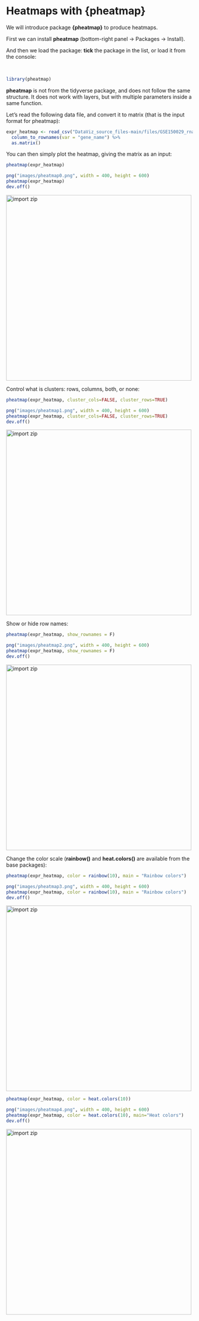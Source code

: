 # Heatmaps with {pheatmap}

We will introduce package **{pheatmap}** to produce heatmaps.

First we can install **pheatmap** (bottom-right panel -> Packages -> Install).

And then we load the package: **tick** the package in the list, or load it from the console:

<br>
```r
library(pheatmap)
```

**pheatmap** is not from the tidyverse package, and does not follow the same structure. It does not work with layers, but with multiple parameters inside a same function.

Let's read the following data file, and convert it to matrix (that is the input format for pheatmap):

```r
expr_heatmap <- read_csv("DataViz_source_files-main/files/GSE150029_rnaseq_for_heatmap.csv") %>%
  column_to_rownames(var = "gene_name") %>%
  as.matrix()
```

You can then simply plot the heatmap, giving the matrix as an input:

```r
pheatmap(expr_heatmap)
```

```r
png("images/pheatmap0.png", width = 400, height = 600)
pheatmap(expr_heatmap)
dev.off()
```

<img src="images/pheatmap0.png" alt="import zip" width="500"/>


Control what is clusters: rows, columns, both, or none:

```r
pheatmap(expr_heatmap, cluster_cols=FALSE, cluster_rows=TRUE)
```

```r
png("images/pheatmap1.png", width = 400, height = 600)
pheatmap(expr_heatmap, cluster_cols=FALSE, cluster_rows=TRUE)
dev.off()
```

<img src="images/pheatmap1.png" alt="import zip" width="500"/>

Show or hide row names:

```r
pheatmap(expr_heatmap, show_rownames = F)
```

```r
png("images/pheatmap2.png", width = 400, height = 600)
pheatmap(expr_heatmap, show_rownames = F)
dev.off()
```

<img src="images/pheatmap2.png" alt="import zip" width="500"/>


Change the color scale (**rainbow()** and **heat.colors()** are available from the base packages):

```r
pheatmap(expr_heatmap, color = rainbow(10), main = "Rainbow colors")
```

```r
png("images/pheatmap3.png", width = 400, height = 600)
pheatmap(expr_heatmap, color = rainbow(10), main = "Rainbow colors")
dev.off()
```

<img src="images/pheatmap3.png" alt="import zip" width="500"/>

```r
pheatmap(expr_heatmap, color = heat.colors(10))
```

```r
png("images/pheatmap4.png", width = 400, height = 600)
pheatmap(expr_heatmap, color = heat.colors(10), main="Heat colors")
dev.off()
```

<img src="images/pheatmap4.png" alt="import zip" width="500"/>

